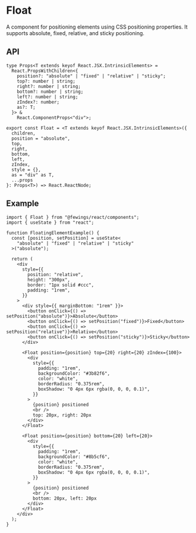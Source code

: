 
# Float

A component for positioning elements using CSS positioning properties. It supports absolute, fixed, relative, and sticky positioning.

## API

```tsx
type Props<T extends keyof React.JSX.IntrinsicElements> =
  React.PropsWithChildren<{
    position?: "absolute" | "fixed" | "relative" | "sticky";
    top?: number | string;
    right?: number | string;
    bottom?: number | string;
    left?: number | string;
    zIndex?: number;
    as?: T;
  }> &
    React.ComponentProps<"div">;

export const Float = <T extends keyof React.JSX.IntrinsicElements>({
  children,
  position = "absolute",
  top,
  right,
  bottom,
  left,
  zIndex,
  style = {},
  as = "div" as T,
  ...props
}: Props<T>) => React.ReactNode;
```

## Example

<FloatExample />

```tsx
import { Float } from "@fewings/react/components";
import { useState } from "react";

function FloatingElementExample() {
  const [position, setPosition] = useState<
    "absolute" | "fixed" | "relative" | "sticky"
  >("absolute");

  return (
    <div
      style={{
        position: "relative",
        height: "300px",
        border: "1px solid #ccc",
        padding: "1rem",
      }}
    >
      <div style={{ marginBottom: "1rem" }}>
        <button onClick={() => setPosition("absolute")}>Absolute</button>
        <button onClick={() => setPosition("fixed")}>Fixed</button>
        <button onClick={() => setPosition("relative")}>Relative</button>
        <button onClick={() => setPosition("sticky")}>Sticky</button>
      </div>

      <Float position={position} top={20} right={20} zIndex={100}>
        <div
          style={{
            padding: "1rem",
            backgroundColor: "#3b82f6",
            color: "white",
            borderRadius: "0.375rem",
            boxShadow: "0 4px 6px rgba(0, 0, 0, 0.1)",
          }}
        >
          {position} positioned
          <br />
          top: 20px, right: 20px
        </div>
      </Float>

      <Float position={position} bottom={20} left={20}>
        <div
          style={{
            padding: "1rem",
            backgroundColor: "#8b5cf6",
            color: "white",
            borderRadius: "0.375rem",
            boxShadow: "0 4px 6px rgba(0, 0, 0, 0.1)",
          }}
        >
          {position} positioned
          <br />
          bottom: 20px, left: 20px
        </div>
      </Float>
    </div>
  );
}
```
